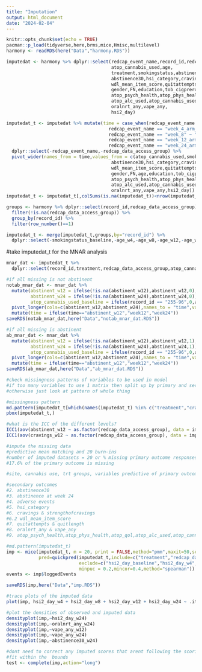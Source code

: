 ```yaml
---
title: "Imputation"
output: html_document
date: "2024-02-04"
---
```


```r
knitr::opts_chunk$set(echo = TRUE)
pacman::p_load(tidyverse,here,brms,mice,Hmisc,multilevel)
harmony <- readRDS(here("Data","harmony.RDS"))

```


```r

imputedat <- harmony %>% dplyr::select(redcap_event_name,record_id,redcap_data_access_group,
                                       atop_cannabis_used,age,
                                       treatment,smokingstatus,abstinent,
                                       abstinence30,hsi_category,cravings,strengthofcravings,
                                       wdl_mean_item_score,quitattempts,quitlength,
                                       gender,FN,education,tob_cigprerolled,phq_category,
                                       atop_psych_health,atop_phys_health,atop_qol,
                                       atop_alc_used,atop_cannabis_used,
                                       oralnrt_any,vape_any,
                                       hsi2_day)

imputedat_t <- imputedat %>% mutate(time = case_when(redcap_event_name == "screening_consent_arm_1" ~ "baseline",
                                      redcap_event_name == "week_4_arm_1" ~ "w4",
                                      redcap_event_name == "week_8" ~ "w8",
                                      redcap_event_name == "week_12_arm_1" ~ "w12",
                                      redcap_event_name == "week_24_arm_1" ~ "w24")) %>%
  dplyr::select(-redcap_event_name,-redcap_data_access_group) %>%
  pivot_wider(names_from = time,values_from = c(atop_cannabis_used,smokingstatus,abstinent,
                                       abstinence30,hsi_category,cravings,strengthofcravings,
                                       wdl_mean_item_score,quitattempts,quitlength,
                                       gender,FN,age,education,tob_cigprerolled,phq_category,
                                       atop_psych_health,atop_phys_health,atop_qol,
                                       atop_alc_used,atop_cannabis_used,
                                       oralnrt_any,vape_any,hsi2_day))
imputedat_t <- imputedat_t[,colSums(is.na(imputedat_t))<nrow(imputedat_t)]

groups <- harmony %>% dplyr::select(record_id,redcap_data_access_group) %>%
  filter(!is.na(redcap_data_access_group)) %>%
  group_by(record_id) %>%
  filter(row_number()==1)

imputedat_t <- merge(imputedat_t,groups,by="record_id") %>%
  dplyr::select(-smokingstatus_baseline,-age_w4,-age_w8,-age_w12,-age_w24)


```

#take imputedat_t for the MNAR analysis

```r
mnar_dat <- imputedat_t %>%
  dplyr::select(record_id,treatment,redcap_data_access_group,atop_cannabis_used_baseline,abstinent_w12,abstinent_w24)

#if all missing is not abstinent
notab_mnar_dat <- mnar_dat %>%
  mutate(abstinent_w12 = ifelse(!is.na(abstinent_w12),abstinent_w12,0),
         abstinent_w24 = ifelse(!is.na(abstinent_w24),abstinent_w24,0),
         atop_cannabis_used_baseline = ifelse(record_id == "255-96",0,atop_cannabis_used_baseline)) %>%
  pivot_longer(cols=c(abstinent_w12,abstinent_w24),names_to = "time",values_to = "abstinent") %>%
  mutate(time = ifelse(time=="abstinent_w12","week12","week24"))
saveRDS(notab_mnar_dat,here("Data","notab_mnar_dat.RDS"))

#if all missing is abstinent
ab_mnar_dat <- mnar_dat %>%
  mutate(abstinent_w12 = ifelse(!is.na(abstinent_w12),abstinent_w12,1),
         abstinent_w24 = ifelse(!is.na(abstinent_w24),abstinent_w24,1),
         atop_cannabis_used_baseline = ifelse(record_id == "255-96",0,atop_cannabis_used_baseline)) %>%
  pivot_longer(cols=c(abstinent_w12,abstinent_w24),names_to = "time",values_to = "abstinent") %>%
  mutate(time = ifelse(time=="abstinent_w12","week12","week24"))
saveRDS(ab_mnar_dat,here("Data","ab_mnar_dat.RDS"))

```


```r
#check missingness patterns of variables to be used in model
#if too many variables to use 1 matrix then split up by primary and secondary
#otherwise just look at pattern of whole thing

#missingness pattern
md.pattern(imputedat_t[which(names(imputedat_t) %in% c("treatment","cravings_w12","cravings_w24","cravings_baseline"))])
pbox(imputedat_t,)
```

```r
#what is the ICC of the different levels?
ICC1(aov(abstinent_w12 ~ as.factor(redcap_data_access_group), data = imputedat_t)) #0.02
ICC1(aov(cravings_w12 ~ as.factor(redcap_data_access_group), data = imputedat_t)) #0.01

```


```r
#impute the missing data
#predictive mean matching and 20 burn-ins
#number of imputed datasets = 20 or % missing primary outcome responses, whichever higher
#17.6% of the primary outcome is missing

#site, cannabis use, trt groups, variables predictive of primary outcome, variables predictive of drop-out

#secondary outcomes
#2. abstinence30
#3. abstinence at week 24
#4. adverse events
#5. hsi_category
#6. cravings & strengthofcravings
#6.2 wdl_mean_item_score
#7. quitattempts & quitlength
#8. oralnrt_any & vape_any
#9. atop_psych_health,atop_phys_health,atop_qol,atop_alc_used,atop_cannabis_used

#md.pattern(imputedat_t)
imp <- mice(imputedat_t, m = 20, print = FALSE,method="pmm",maxit=50,seed=930320491,
            pred=quickpred(imputedat_t,include=c("treatment","redcap_data_access_group","atop_cannabis_used"),
                           exclude=c("hsi2_day_baseline","hsi2_day_w4","hsi2_day_w8","hsi2_day_w12","hsi2_day_w24"), #this was done well after report sent so not included as predictor
                           minpuc = 0.2,mincor=0.4,method="spearman"))
events <- imp$loggedEvents

saveRDS(imp,here("Data","imp.RDS"))
```

```r
#trace plots of the imputed data
plot(imp, hsi2_day_w4 + hsi2_day_w8 + hsi2_day_w12 + hsi2_day_w24 ~ .it | .ms, layout = c(2, 1))
```

```r
#plot the densities of observed and imputed data
densityplot(imp,~hsi2_day_w24)
densityplot(imp,~oralnrt_any_w24)
densityplot(imp,~vape_any_w12)
densityplot(imp,~vape_any_w24)
densityplot(imp,~abstinence30_w24)
```

```r
#dont need to correct any imputed scores that arent following the scoring mechanism (e.g. above max possible value) - they all
#fit within the  bounds
test <- complete(imp,action="long")
```

